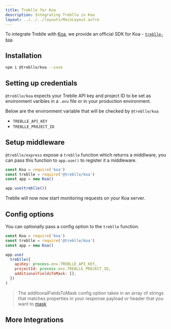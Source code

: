 ```yaml
---
title: Treblle for Koa
description: Integrating Treblle in Koa
layout: ../../../layouts/MainLayout.astro
---
```



To integrate Treblle with [Koa](https://koajs.com), we provide an official SDK for Koa - [`treblle-koa`](https://github.com/Treblle/treblle-koa).

## Installation

```sh
npm i @treblle/koa --save
```

## Setting up credentials

`@treblle/koa` expects your Treblle API key and project ID to be set as environment varibles in a `.env` file or in your production environment.

Below are the environment variable that will be checked by `@treblle/koa`

- `TREBLLE_API_KEY`
- `TREBLLE_PROJECT_ID`

## Setup middleware

`@treblle/express` expose a `treblle` function which returns a middlware, you can pass this function to `app.use()` to register it a middleware.

```js
const Koa = require('koa')
const treblle = require('@treblle/koa')
const app = new Koa()

app.use(treblle())
```

Treblle will now now start monitoring requests on your Koa server.

## Config options

You can optionally pass a config option to the `treblle` function.

```js
const Koa = require('koa')
const treblle = require('@treblle/koa')
const app = new Koa()

app.use(
  treblle({
    apiKey: process.env.TREBLLE_API_KEY,
    projectId: process.env.TREBLLE_PROJECT_ID,
    additionalFieldsToMask: [],
  })
)
```

> The additionalFieldsToMask config option takes in an array of strings that matches properties in your response payload or header that you want to [mask](/en/security/masked-fields)

## More Integrations

<TreblleIntegrations />

